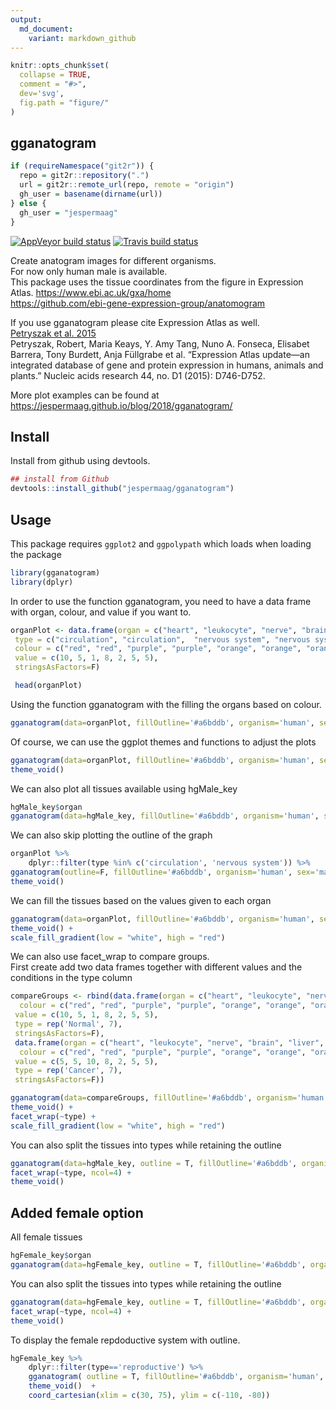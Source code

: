 ```yaml
---
output:
  md_document:
    variant: markdown_github
---
```




<!-- README.md is generated from README.Rmd. Please edit that file -->

```r
knitr::opts_chunk$set(
  collapse = TRUE,
  comment = "#>",
  dev='svg',
  fig.path = "figure/"
)
```

## gganatogram

```r
if (requireNamespace("git2r")) {
  repo = git2r::repository(".")
  url = git2r::remote_url(repo, remote = "origin") 
  gh_user = basename(dirname(url))
} else {
  gh_user = "jespermaag"
}

```

[![AppVeyor build status](https://ci.appveyor.com/api/projects/status/github/`r gh_user`/gganatogram?branch=master&svg=true)](https://ci.appveyor.com/project/`r gh_user`/gganatogram)
[![Travis build status](https://travis-ci.com/`r gh_user`/gganatogram.svg?branch=master)](https://travis-ci.com/`r gh_user`/gganatogram)  
  

Create anatogram images for different organisms.  <br/>
For now only human male is available.  <br/>
This package uses the tissue coordinates from the figure in Expression Atlas. [https://www.ebi.ac.uk/gxa/home](https://www.ebi.ac.uk/gxa/home)  <br/>
[https://github.com/ebi-gene-expression-group/anatomogram](https://github.com/ebi-gene-expression-group/anatomogram)  <br/>

If you use gganatogram please cite Expression Atlas as well. <br/>
[Petryszak et al. 2015](https://academic.oup.com/nar/article/44/D1/D746/2502589) <br/>
Petryszak, Robert, Maria Keays, Y. Amy Tang, Nuno A. Fonseca, Elisabet Barrera, Tony Burdett, Anja Füllgrabe et al. "Expression Atlas update—an integrated database of gene and protein expression in humans, animals and plants." Nucleic acids research 44, no. D1 (2015): D746-D752.

More plot examples can be found at [https://jespermaag.github.io/blog/2018/gganatogram/](https://jespermaag.github.io/blog/2018/gganatogram/)

## Install

Install from github using devtools. 

```r
## install from Github
devtools::install_github("jespermaag/gganatogram")
```

## Usage

This package requires `ggplot2` and `ggpolypath` which loads when loading the package

```r

library(gganatogram)
library(dplyr)
```

In order to use the function gganatogram, you need to have a data frame with
organ, colour, and value if you want to.

```r
organPlot <- data.frame(organ = c("heart", "leukocyte", "nerve", "brain", "liver", "stomach", "colon"), 
 type = c("circulation", "circulation",  "nervous system", "nervous system", "digestion", "digestion", "digestion"), 
 colour = c("red", "red", "purple", "purple", "orange", "orange", "orange"), 
 value = c(10, 5, 1, 8, 2, 5, 5), 
 stringsAsFactors=F)

 head(organPlot)
 ```

Using the function gganatogram with the filling the organs based on colour.
```r
gganatogram(data=organPlot, fillOutline='#a6bddb', organism='human', sex='male', fill="colour")
 ```

Of course, we can use the ggplot themes and functions to adjust the plots
```r
gganatogram(data=organPlot, fillOutline='#a6bddb', organism='human', sex='male', fill="colour") + 
theme_void()
```

We can also plot all tissues available using hgMale_key
```r
hgMale_key$organ
gganatogram(data=hgMale_key, fillOutline='#a6bddb', organism='human', sex='male', fill="colour") +theme_void()
 ```



We can also skip plotting the outline of the graph
```r
organPlot %>%
    dplyr::filter(type %in% c('circulation', 'nervous system')) %>%
gganatogram(outline=F, fillOutline='#a6bddb', organism='human', sex='male', fill="colour") + 
theme_void()
 ```


We can fill the tissues based on the values given to each organ
```r
gganatogram(data=organPlot, fillOutline='#a6bddb', organism='human', sex='male', fill="value") + 
theme_void() +
scale_fill_gradient(low = "white", high = "red")
 ```

 We can also use facet_wrap to compare groups.  
 First create add two data frames together with different values and the conditions in the type column
```r
compareGroups <- rbind(data.frame(organ = c("heart", "leukocyte", "nerve", "brain", "liver", "stomach", "colon"), 
  colour = c("red", "red", "purple", "purple", "orange", "orange", "orange"), 
 value = c(10, 5, 1, 8, 2, 5, 5), 
 type = rep('Normal', 7), 
 stringsAsFactors=F),
 data.frame(organ = c("heart", "leukocyte", "nerve", "brain", "liver", "stomach", "colon"), 
  colour = c("red", "red", "purple", "purple", "orange", "orange", "orange"), 
 value = c(5, 5, 10, 8, 2, 5, 5), 
 type = rep('Cancer', 7), 
 stringsAsFactors=F))
```

```r
gganatogram(data=compareGroups, fillOutline='#a6bddb', organism='human', sex='male', fill="value") + 
theme_void() +
facet_wrap(~type) +
scale_fill_gradient(low = "white", high = "red") 

 ```

You can also split the tissues into types while retaining the outline 
```r
gganatogram(data=hgMale_key, outline = T, fillOutline='#a6bddb', organism='human', sex='male', fill="colour") +
facet_wrap(~type, ncol=4) +
theme_void()

 ```

## Added female option
All female tissues
```r
hgFemale_key$organ
gganatogram(data=hgFemale_key, outline = T, fillOutline='#a6bddb', organism='human', sex='female', fill="colour")  +theme_void()
 ```

You can also split the tissues into types while retaining the outline 
```r
gganatogram(data=hgFemale_key, outline = T, fillOutline='#a6bddb', organism='human', sex='female', fill="colour") +
facet_wrap(~type, ncol=4) +
theme_void()

 ```

To display the female repdoductive system with outline.
```r
hgFemale_key %>%
    dplyr::filter(type=='reproductive') %>%
    gganatogram( outline = T, fillOutline='#a6bddb', organism='human', sex='female', fill="colour")  +
    theme_void()  +
    coord_cartesian(xlim = c(30, 75), ylim = c(-110, -80))

 ```
